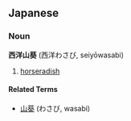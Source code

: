 ==Japanese==
===Noun===
'''西洋山葵''' (西洋わさび, seiyōwasabi)

# [[horseradish]]

====Related Terms====
*[[山葵]] (わさび, wasabi)